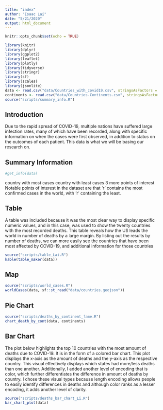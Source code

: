 ```yaml
---
title: "index"
author: "Isaac Lai"
date: "5/21/2020"
output: html_document
---
```


```r
knitr::opts_chunk$set(echo = TRUE)
```

```r
library(knitr)
library(dplyr)
library(ggplot2)
library(leaflet)
library(plotly)
library(tidyverse)
library(stringr)
library(sf)
library(scales)
library(jsonlite)
data <- read.csv("data/Countries_with_covid19.csv", stringsAsFactors = FALSE)
continents <- read.csv("data/Countries-Continents.csv", stringsAsFactors = FALSE)
source("scripts/summary_info.R")
```

## Introduction
Due to the rapid spread of COVID-19, multiple nations have suffered large infection rates, many of which have been recorded, along with specific information on when the cases were first observed, in addition to status on the outcomes of each patient. This data is what we will be basing our research on.

## Summary Information
```r
#get_info(data)
```
country with most cases
country with least cases
3 more points of interest
Notable points of interest in the dataset are that 'r ' contains the most confirmed cases in the world, with 'r ' containing the least. 


## Table
A table was included because it was the most clear way to display specific numeric values, and in this case, was used to show the twenty countries with the most recorded deaths. This table reveals how the US leads the world in number of deaths by a large margin. By listing out the results by number of deaths, we can more easily see the countries that have been most affected by COVID-19, and additional information for those countries
```r
source("scripts/table_Lai.R")
kable(table_maker(data))
```

## Map

```r
source("scripts/world_cases.R")
worldCases(data, sf::st_read("data/countries.geojson"))
```

## Pie Chart

```r
source("scripts/deaths_by_continent_fame.R")
chart_death_by_cont(data, continents)
```

## Bar Chart

The plot below highlights the top 10 countries with the most amount of deaths due to COVID-19. It is in the form of a colored bar chart. This plot displays the x-axis as the amount of deaths and the y-axis as the respective country. This visual effectively displays which states had more/less deaths than one another. Additionally, I added another level of encoding that is color, which further differentiates the difference in amount of deaths by country. I chose these visual types because length encoding allows people to easily identify differences in deaths and although color ranks as a lesser encoding, it adds another level of clarity.
```r
source("scripts/deaths_bar_chart_Li.R")
bar_chart_plot(data)
```